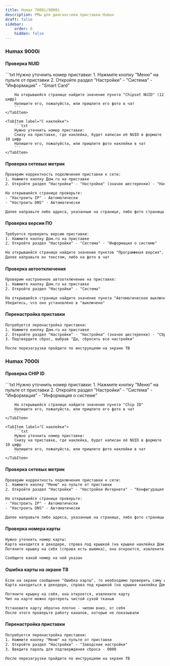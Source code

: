 ```yaml
---
title: Humax 7000i/9000i
description: РМы для диагностики приставки Humax
draft: false
sidebar:
    order: 6
    hidden: false
---
```



### Humax 9000i

#### Проверка NUID

<Tabs>
    <TabItem label="Через настройки">
        ```txt
        Нужно уточнить номер приставки:
        1. Нажмите кнопку "Меню" на пульте от приставки
        2. Откройте раздел "Настройки" - "Система" - "Информация" - "Smart Card"

        На открывшейся странице найдите значение пункта "Chipset NUID" (12 цифр)
        Напишите его, пожалуйста, или пришлите его фото в чат
        ```
    </TabItem>

    <TabItem label="С наклейки">
        ```txt
        Нужно уточнить номер приставки:
        Снизу на приставке, где наклейка, будет написан её NUID в формате 10 цифр
        Напишите его, пожалуйста, или пришлите фото наклейки в чат
        ```
    </TabItem>
</Tabs>

#### Проверка сетевых метрик

```txt
Проверим корректность подключения приставки к сети:
1. Нажмите кнопку Дом.ru на приставке
2. Откройте раздел "Настройки" - "Настройки" (значок шестеренки) - "Настройки интернета" - "Конфигурация LAN"

На открывшейся странице проверьте:
- "Настроить IP" - Автоматически
- "Настроить DNS" - Автоматически

Далее направьте либо адреса, указанные на странице, либо фото страницы в чат
```

#### Проверка версии ПО

```txt
Требуется проверить версию приставки:
1. Нажмите кнопку Дом.ru на приставке
2. Откройте раздел "Настройки" - "Система" - "Информация о системе"

На открывшейся странице найдите значение пунктов "Программная версия", "Версия оболочки" и "Версия загрузчика"
Далее направьте их текстом, либо на фото в чат
```

#### Проверка автоотключения

```txt
Проверим настроенное автоотключение на приставке:
1. Нажмите кнопку Дом.ru на приставке
2. Откройте раздел "Настройки" - "Система"

На открывшейся странице найдите значение пункта "Автоматическое выключение"
Убедитесь, что оно установлено в "выключено"
```

#### Перенастройка приставки
```txt
Потребуется перенастройка приставки:
1. Нажмите кнопку Дом.ru на приставке
2. Откройте раздел "Настройки" - "Настройки" (значок шестеренки) - "Сброс к заводским установкам"
3. Подтвердите сброс, выбрав "Да, сбросить все настройки"

После перезагрузки пройдите по инструкциям на экране ТВ
```

### Humax 7000i

#### Проверка CHIP ID

<Tabs>
    <TabItem label="Через настройки">
        ```txt
        Нужно уточнить номер приставки:
        1. Нажмите кнопку "Меню" на пульте от приставки
        2. Откройте раздел "Настройки" - "Система" - "Информация" - "Информация о системе"

        На открывшейся странице найдите значение пункта "Chip ID"
        Напишите его, пожалуйста, или пришлите его фото в чат
        ```
    </TabItem>

    <TabItem label="С наклейки">
        ```txt
        Нужно уточнить номер приставки:
        Снизу на приставке, где наклейка, будет написан её NUID в формате 10 цифр
        Напишите его, пожалуйста, или пришлите фото наклейки в чат
        ```
    </TabItem>
</Tabs>

#### Проверка сетевых метрик

```txt
Проверим корректность подключения приставки к сети:
1. Нажмите кнопку "Меню" на пульте от приставки
2. Откройте раздел "Настройки" - "Настройки Интернета" - "Конфигурация LAN"

На открывшейся странице проверьте:
- "Настроить IP" - Автоматически
- "Настроить DNS" - Автоматически

Далее направьте либо адреса, указанные на странице, либо фото страницы в чат
```

#### Проверка номера карты

```txt
Нужно уточнить номер карты:
Карта находится в декодере, справа под крышкой (на крышке наклейка Дом.ru)
Потяните крышку на себя (справа есть выемка), она откроется, извлеките карту

Сообщите какой номер на ней указан
```

#### Ошибка карты на экране ТВ

```txt
Если на экране сообщение "Ошибка карты", то необходимо проверить саму карту
Карта находиться в декодере, справа под крышкой (на крышке наклейка Дом.ru)

Потяните крышку на себя, она откроется, извлеките карту
Чип на карте можно протереть чистой сухой тканью

Установите карту обратно плотно - чипом вниз, от себя
После этого проверьте работу каналов, которые не показывали
```

#### Перенастройка приставки
```txt
Потребуется перенастройка приставки:
1. Нажмите кнопку "Меню" на пульте от приставки
2. Откройте раздел "Настройки" - "Заводские настройки"
3. Введите пароль для подтверждения сброса - 0000

После перезагрузки пройдите по инструкциям на экране ТВ
```
